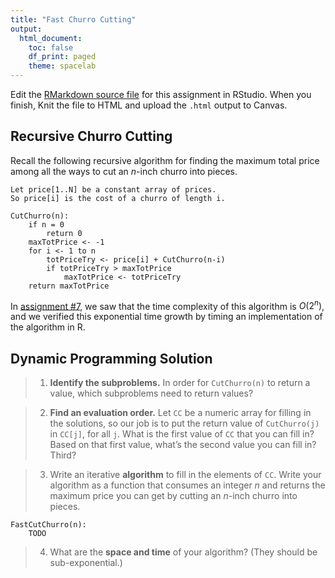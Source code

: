 ```yaml
---
title: "Fast Churro Cutting"
output:
  html_document:
    toc: false
    df_print: paged
    theme: spacelab
---
```


Edit the [RMarkdown source file](09fastchurro.Rmd) for this assignment in RStudio. When you finish, Knit the file to HTML and upload the `.html` output to Canvas.

## Recursive Churro Cutting

Recall the following recursive algorithm for finding the maximum total price among all the ways to cut an $n$-inch churro into pieces.

```
Let price[1..N] be a constant array of prices.
So price[i] is the cost of a churro of length i.

CutChurro(n):
    if n = 0
        return 0
    maxTotPrice <- -1
    for i <- 1 to n
        totPriceTry <- price[i] + CutChurro(n-i)
        if totPriceTry > maxTotPrice
            maxTotPrice <- totPriceTry 
    return maxTotPrice
```

In [assignment #7](07churrocutting.html), we saw that the time complexity of this algorithm is $O(2^n)$, and we verified this exponential time growth by timing an implementation of the algorithm in R.

## Dynamic Programming Solution

> 1. **Identify the subproblems.** In order for `CutChurro(n)` to return a value, which subproblems need to return values?



> 2. **Find an evaluation order.** Let `CC` be a numeric array for filling in the solutions, so our job is to put the return value of `CutChurro(j)` in `CC[j]`, for all `j`. What is the first value of `CC` that you can fill in? Based on that first value, what's the second value you can fill in? Third?



> 3. Write an iterative **algorithm** to fill in the elements of `CC`. Write your algorithm as a function that consumes an integer $n$ and returns the maximum price you can get by cutting an $n$-inch churro into pieces.

```
FastCutChurro(n):
    TODO
```

> 4. What are the **space and time** of your algorithm? (They should be sub-exponential.)



